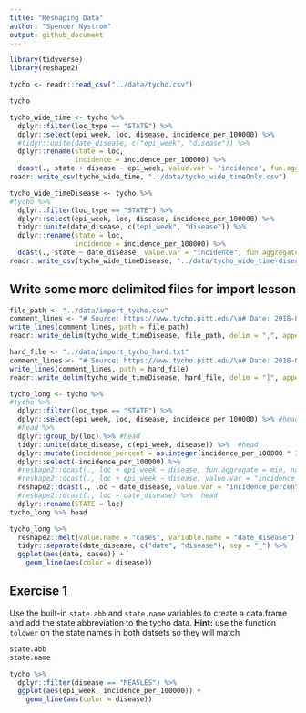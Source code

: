 ```yaml
---
title: "Reshaping Data"
author: "Spencer Nystrom"
output: github_document
---
```


```r
library(tidyverse)
library(reshape2)
```

```r
tycho <- readr::read_csv("../data/tycho.csv")
```

```r
tycho
```
```r
tycho_wide_time <- tycho %>% 
  dplyr::filter(loc_type == "STATE") %>% 
  dplyr::select(epi_week, loc, disease, incidence_per_100000) %>% 
  #tidyr::unite(date_disease, c("epi_week", "disease")) %>% 
  dplyr::rename(state = loc,
                incidence = incidence_per_100000) %>% 
  dcast(., state + disease ~ epi_week, value.var = "incidence", fun.aggregate = sum) 
readr::write_csv(tycho_wide_time, "../data/tycho_wide_timeOnly.csv")
```

```r
tycho_wide_timeDisease <- tycho %>% 
#tycho %>% 
  dplyr::filter(loc_type == "STATE") %>% 
  dplyr::select(epi_week, loc, disease, incidence_per_100000) %>% 
  tidyr::unite(date_disease, c("epi_week", "disease")) %>% 
  dplyr::rename(state = loc,
                incidence = incidence_per_100000) %>% 
  dcast(., state ~ date_disease, value.var = "incidence", fun.aggregate = sum) 
readr::write_csv(tycho_wide_timeDisease, "../data/tycho_wide_time-disease.csv")
```

## Write some more delimited files for import lesson
```r
file_path <- "../data/import_tycho.csv"
comment_lines <- "# Source: https://www.tycho.pitt.edu/\n# Date: 2018-07-11"
write_lines(comment_lines, path = file_path)
readr::write_delim(tycho_wide_timeDisease, file_path, delim = ",", append = T)
```

```r
hard_file <- "../data/import_tycho_hard.txt"
comment_lines <- "# Source: https://www.tycho.pitt.edu/\n# Date: 2018-07-11"
write_lines(comment_lines, path = hard_file)
readr::write_delim(tycho_wide_timeDisease, hard_file, delim = "]", append = T)
```








```r
tycho_long <- tycho %>% 
#tycho %>% 
  dplyr::filter(loc_type == "STATE") %>% 
  dplyr::select(epi_week, loc, disease, incidence_per_100000) %>% #head
  #head %>% 
  dplyr::group_by(loc) %>% #head
  tidyr::unite(date_disease, c(epi_week, disease)) %>%  #head
  dplyr::mutate(incidence_percent = as.integer(incidence_per_100000 * 100)) %>% #head
  dplyr::select(-incidence_per_100000) %>% 
  #reshape2::dcast(., loc + epi_week ~ disease, fun.aggregate = min, na.rm = T) %>%  head
  #reshape2::dcast(., loc + epi_week ~ disease, value.var = "incidence_percent") %>%  head
  reshape2::dcast(., loc ~ date_disease, value.var = "incidence_percent", fun.aggregate = min) %>%  #head
  #reshape2::dcast(., loc ~ date_disease) %>%  head
  dplyr::rename(STATE = loc)
tycho_long %>% head
```

```r
tycho_long %>% 
  reshape2::melt(value.name = "cases", variable.name = "date_disease") %>% 
  tidyr::separate(date_disease, c("date", "disease"), sep = "_") %>% 
  ggplot(aes(date, cases)) +
    geom_line(aes(color = disease))
```




## Exercise 1
Use the built-in `state.abb` and `state.name` variables to create a data.frame and add the state abbreviation to the tycho data.
**Hint:** use the function `tolower` on the state names in both datsets so they will match
```r
state.abb
state.name
```

```r
tycho %>% 
  dplyr::filter(disease == "MEASLES") %>% 
  ggplot(aes(epi_week, incidence_per_100000)) +
    geom_line(aes(color = disease))
```

